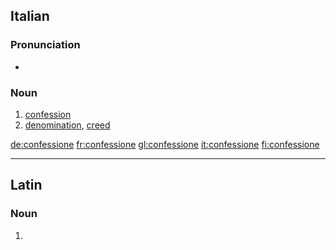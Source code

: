 ==Italian==

===Pronunciation===
*{{audio|It-confessione.ogg|audio}}

===Noun===
{{it-noun|confession|f|e|i}}

# [[confession]]
# [[denomination]], [[creed]]

[[de:confessione]]
[[fr:confessione]]
[[gl:confessione]]
[[it:confessione]]
[[fi:confessione]]

----
==Latin==

===Noun===
{{la-noun-form|cōnfessiōne}}

# {{inflection of|confessio|cōnfessiō|abl|s|lang=la}}
{{count page|[[Wiktionary:Page count]]}}
{{rfc-auto}}